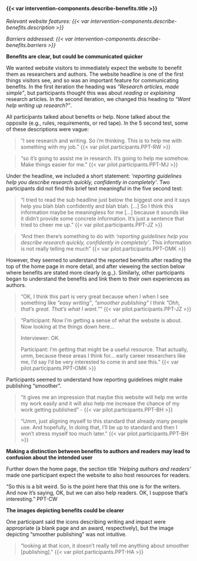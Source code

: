 #### {{< var intervention-components.describe-benefits.title >}}

_Relevant website features: {{< var intervention-components.describe-benefits.description >}}_

_Barriers addressed: {{< var intervention-components.describe-benefits.barriers >}}_


**Benefits are clear, but could be communicated quicker**

We wanted website visitors to immediately expect the website to benefit them as researchers and authors. The website headline is one of the first things visitors see, and so was an important feature for communicating benefits. In the first iteration the heading was _"Research articles, made simple"_, but participants thought this was about _reading_ or _explaining_ research articles. In the second iteration, we changed this heading to _"Want help writing up research?"_. 

All participants talked about benefits or help. None talked about the opposite (e.g., rules, requirements, or red tape). In the 5 second test, some of these descriptions were vague:

> "I see research and writing. So i'm thinking. This is to help me with something with my job." {{< var pilot.participants.PPT-RW >}}

> "so it's going to assist me in research. It's going to help me somehow. Make things easier for me." {{< var pilot.participants.PPT-MJ >}}

Under the headline, we included a short statement: _'reporting guidelines help you describe research quickly, confidently in completely'_. Two participants did not find this brief text meaningful in the five second test:

> "I tried to read the sub headline just below the biggest one and it says help you blah blah confidently and blah blah. [...] So I think this information maybe be meaningless for me [...] because it sounds like it didn't provide some concrete information. It's just a sentence that tried to cheer me up." {{< var pilot.participants.PPT-JZ >}}

> "And then there's something to do with _'reporting guidelines help you describe research quickly, confidently in completely'_. This information is not really telling me much" {{< var pilot.participants.PPT-OMK >}}

However, they seemed to understand the reported benefits after reading the top of the home page in more detail, and after vieweing the section below where benefits are stated more clearly (e.g.,). Similarly, other participants began to understand the benefits and link them to their own experiences as authors. 

> "OK, I think this part is very great because when I when I see something like _"easy writing"_, _"smoother publishing"_ I think _"Ohh, that's great. That's what I want."_" {{< var pilot.participants.PPT-JZ >}}

> "Participant: Now I'm getting a sense of what the website is about. Now looking at the things down here...
>
> Interviewer: OK.
>
> Participant: I'm getting that might be a useful resource. That actually, umm, because these areas I think for... early career researchers like me, I'd say I'd be very interested to come in and see this." {{< var pilot.participants.PPT-OMK >}}

Participants seemed to understand how reporting guidelines might make publishing "smoother". 

> "it gives me an impression that maybe this website will help me write my work easily and it will also help me increase the chance of my work getting published" - {{< var pilot.participants.PPT-BH >}}

> "Umm, just aligning myself to this standard that already many people use. And hopefully, In doing that, I'll be up to standard and then I won't stress myself too much later." {{< var pilot.participants.PPT-BH >}}

**Making a distinction between benefits to authors and readers may lead to confusion about the intended user**

Further down the home page, the section title _'Helping authors and readers'_ made one participant expect the website to also host resources for readers.

"So this is a bit weird. So is the point here that this one is for the writers. And now it's saying, OK, but we can also help readers. OK, I suppose that's interesting." PPT-CW

**The images depicting benefits could be clearer**

One participant said the icons describing writing and impact were appropriate (a blank page and an award, respectively), but the image depicting "smoother publishing" was not intuitive. 

> "looking at that icon, it doesn't really tell me anything about smoother [publishing]." {{< var pilot.participants.PPT-HA >}}



